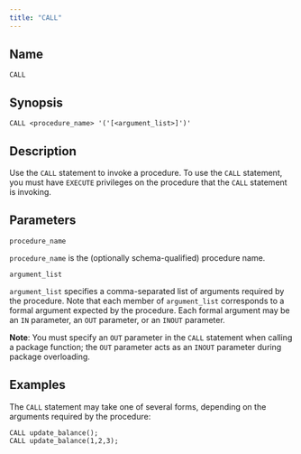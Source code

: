 ```yaml
---
title: "CALL"
---
```


<div id="call" class="registered_link"></div>

## Name

`CALL`

## Synopsis

```text
CALL <procedure_name> '('[<argument_list>]')'
```

## Description

Use the `CALL` statement to invoke a procedure. To use the `CALL` statement, you must have `EXECUTE` privileges on the procedure that the `CALL` statement is invoking.

## Parameters

`procedure_name`

 `procedure_name` is the (optionally schema-qualified) procedure name.

`argument_list`

 `argument_list` specifies a comma-separated list of arguments required by the procedure. Note that each member of `argument_list` corresponds to a formal argument expected by the procedure. Each formal argument may be an `IN` parameter, an `OUT` parameter, or an `INOUT` parameter.

 **Note**: You must specify an `OUT` parameter in the `CALL` statement when calling a package function; the `OUT` parameter acts as an `INOUT` parameter during package overloading.

## Examples

The `CALL` statement may take one of several forms, depending on the arguments required by the procedure:

```text
CALL update_balance();
CALL update_balance(1,2,3);
```
